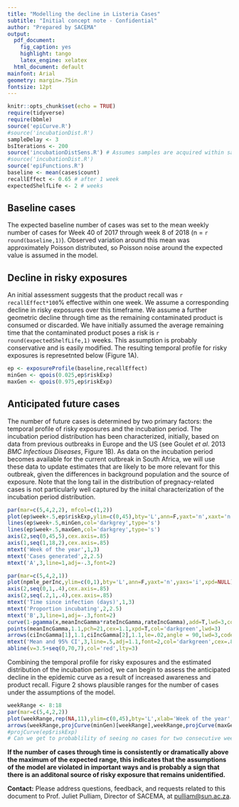 ```yaml
---
title: "Modelling the decline in Listeria Cases"
subtitle: "Initial concept note - Confidential"
author: "Prepared by SACEMA"
output: 
  pdf_document:
    fig_caption: yes
    highlight: tango
    latex_engine: xelatex
  html_document: default
mainfont: Arial
geometry: margin=.75in
fontsize: 12pt
---
```


```r
knitr::opts_chunk$set(echo = TRUE)
require(tidyverse)
require(bbmle)
source('epiCurve.R')
#source('incubationDist.R')
sampleDelay <- 3
bsIterations <- 200
source('incubationDistSens.R') # Assumes samples are acquired within sampleDelay days of onset
#source('incubationDist.R')
source('epiFunctions.R')
baseline <- mean(cases$count)
recallEffect <- 0.65 # after 1 week
expectedShelfLife <- 2 # weeks
```

## Baseline cases

The expected baseline number of cases was set to the mean weekly number of cases for Week 40 of 2017 through week 8 of 2018 (n = `r round(baseline,1)`). Observed variation around this mean was approximately Poisson distributed, so Poisson noise around the expected value is assumed in the model.

## Decline in risky exposures

An initial assessment suggests that the product recall was `r recallEffect*100`\% effective within one week. We assume a corresponding decline in risky exposures over this timeframe. We assume a further geometric decline through time as the remaining contaminated product is consumed or discarded. We have initially assumed the average remaining time that the contaminated product poses a risk is `r round(expectedShelfLife,1)` weeks. This assumption is probably conservative and is easily modified. The resulting temporal profile for risky exposures is represetnted below (Figure 1A).

```r
ep <- exposureProfile(baseline,recallEffect)
minGen <- qpois(0.025,ep$riskExp)
maxGen <- qpois(0.975,ep$riskExp)
```

## Anticipated future cases

The number of future cases is determined by two primary factors: the temporal profile of risky exposures and the incubation period. The incubation period distribution has been characterized, initially, based on data from previous outbreaks in Europe and the US (see Goulet _et al_. 2013 _BMC Infectious Diseases_, Figure 1B). As data on the incubation period becomes available for the current outbreak in South Africa, we will use these data to update estimates that are likely to be more relevant for this outbreak, given the differences in background population and the source of exposure. Note that the long tail in the distribution of pregnacy-related cases is not particularly well captured by the iniital characterization of the incubation period distribution.

```r
par(mar=c(5,4,2,2), mfcol=c(1,2))
plot(ep$week+.5,ep$riskExp,ylim=c(0,45),bty='L',ann=F,yaxt='n',xaxt='n',yaxs='i',xpd=T,type='s',lwd=3)
lines(ep$week+.5,minGen,col='darkgrey',type='s')
lines(ep$week+.5,maxGen,col='darkgrey',type='s')
axis(2,seq(0,45,5),cex.axis=.85)
axis(1,seq(1,18,2),cex.axis=.85)
mtext('Week of the year',1,3)
mtext('Cases generated',2,2.5)
mtext('A',3,line=1,adj=-.3,font=2)

par(mar=c(5,4,2,1))
plot(npmle_perInc,ylim=c(0,1),bty='L',ann=F,yaxt='n',yaxs='i',xpd=NULL)
axis(2,seq(0,1,.4),cex.axis=.85)
axis(2,seq(.2,1,.4),cex.axis=.85)
mtext('Time since infection (days)',1,3)
mtext('Proportion incubating',2,2.5)
mtext('B',3,line=1,adj=-.3,font=2)
curve(1-pgamma(x,meanIncGamma*rateIncGamma,rateIncGamma),add=T,lwd=3,col='darkgreen')
points(meanIncGamma,1.1,pch=21,cex=1.1,xpd=T,col='darkgreen',lwd=3)
arrows(ciIncGamma[1],1.1,ciIncGamma[2],1.1,le=.02,angle = 90,lwd=3,code = 3,col='darkgreen',xpd=T)
mtext('Mean and 95% CI',3,line=.5,adj=1.1,font=2,col='darkgreen',cex=.8,xpd=NULL)
abline(v=3.5+seq(0,70,7),col='red',lty=3)
```

Combining the temporal profile for risky exposures and the estimated distribution of the incubation period, we can begin to assess the anticipated decline in the epidemic curve as a result of increased awareness and product recall. Figure 2 shows plausible ranges for the number of cases under the assumptions of the model.

```r
weekRange <- 8:18
par(mar=c(5,4,2,2))
plot(weekRange,rep(NA,11),ylim=c(0,45),bty='L',xlab='Week of the year',ylab='Anticipated number of cases')
arrows(weekRange,projCurve(minGen)[weekRange],weekRange,projCurve(maxGen)[weekRange],le=.02,angle = 90,lwd=3,code = 3,col='darkblue',xpd=T)
#projCurve(ep$riskExp)
# Can we get to probablility of seeing no cases for two consecutive weeks through time?
```

**If the number of cases through time is consistently or dramatically above the maximum of the expected range, this indicates that the assumptions of the model are violated in important ways and is probably a sign that there is an additonal source of risky exposure that remains unidentified.**





**Contact:** Please address questions, feedback, and requests related to this document to Prof. Juliet Pulliam, Director of SACEMA, at <pulliam@sun.ac.za>.